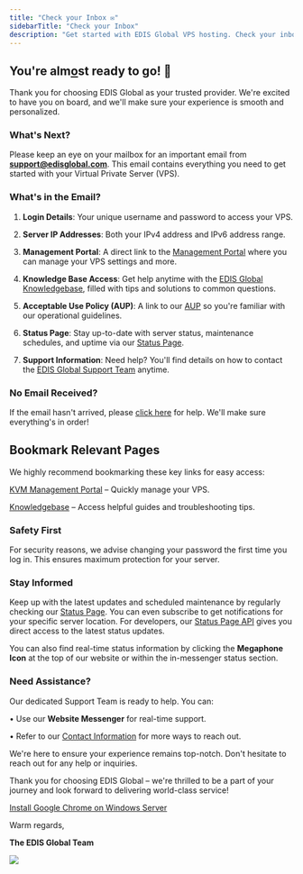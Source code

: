 ```yaml
---
title: "Check your Inbox ✉️"
sidebarTitle: "Check your Inbox"
description: "Get started with EDIS Global VPS hosting. Check your inbox for login details, server IP addresses, and access to the management portal to set up your Virtual Private Server quickly and easily."
---
```


## You're alm<u>o</u>st ready to go! 🚀

Thank you for choosing EDIS Global as your trusted provider. We're excited to have you on board, and we'll make sure your experience is smooth and personalized.

### What's Next?

Please keep an eye on your mailbox for an important email from [**support@edisglobal.com**](mailto:support@edisglobal.com). This email contains everything you need to get started with your Virtual Private Server (VPS).

### What's in the Email?

1. **Login Details**: Your unique username and password to access your VPS.

2. **Server IP Addresses**: Both your IPv4 address and IPv6 address range.

3. **Management Portal**: A direct link to the <a href="https://manage.edisglobal.com/clientarea.php" target="_blank">Management Portal</a> where you can manage your VPS settings and more.

4. **Knowledge Base Access**: Get help anytime with the <a href="https://docs.edisglobal.com" target="_blank">EDIS Global Knowledgebase</a>, filled with tips and solutions to common questions.

5. **Acceptable Use Policy (AUP)**: A link to our <a href="https://docs.edisglobal.com/acceptable-use-policy" target="_blank">AUP</a> so you're familiar with our operational guidelines.

6. **Status Page**: Stay up-to-date with server status, maintenance schedules, and uptime via our <a href="https://status.edis.global" target="_blank">Status Page</a>.

7. **Support Information**: Need help? You'll find details on how to contact the <a href="https://www.edisglobal.com/contact" target="_blank">EDIS Global Support Team</a> anytime.

### **No Email Received?**

If the email hasn't arrived, please [click here](https://docs.edisglobal.com/email-with-password-not-received-solution) for help. We'll make sure everything's in order!

## **Bookmark Relevant Pages**

We highly recommend bookmarking these key links for easy access:

[KVM Management Portal](https://manage.edisglobal.com/clientarea.php) – Quickly manage your VPS.

[Knowledgebase](https://docs.edisglobal.com) – Access helpful guides and troubleshooting tips.

### **Safety First**

For security reasons, we advise changing your password the first time you log in. This ensures maximum protection for your server.

### **Stay Informed**

Keep up with the latest updates and scheduled maintenance by regularly checking our <a href="https://status.edis.global" target="_blank">Status Page</a>. You can even subscribe to get notifications for your specific server location. For developers, our <a href="https://status.edis.global/api" target="_blank">Status Page API</a> gives you direct access to the latest status updates.

You can also find real-time status information by clicking the **Megaphone Icon** at the top of our website or within the in-messenger status section.

### **Need Assistance?**

Our dedicated Support Team is ready to help. You can:

• Use our **Website Messenger** for real-time support.

• Refer to our [Contact Information](https://www.edisglobal.com/contact) for more ways to reach out.

We're here to ensure your experience remains top-notch. Don't hesitate to reach out for any help or inquiries.

Thank you for choosing EDIS Global – we're thrilled to be a part of your journey and look forward to delivering world-class service!

[Install Google Chrome on Windows Server](../advanced-setup-guides/how-to-install-google-chrome-on-windows-server)

Warm regards,

**The EDIS Global Team**

![](/assets/m9tdma29_95LwshskbP0D_edis-vps-world-coverage-map-2710613844.jpg)